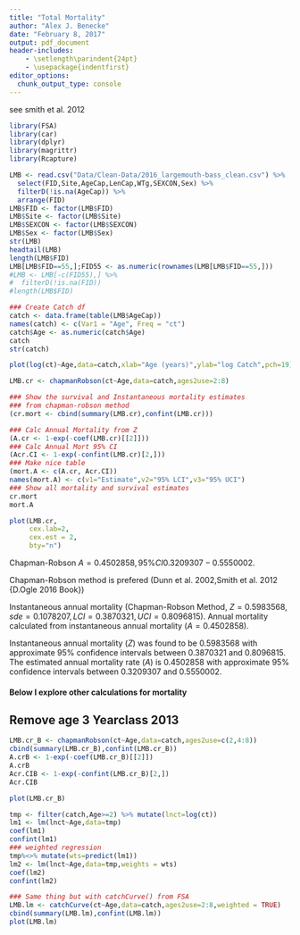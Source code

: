 ```yaml
---
title: "Total Mortality"
author: "Alex J. Benecke"
date: "February 8, 2017"
output: pdf_document
header-includes:
    - \setlength\parindent{24pt}
    - \usepackage{indentfirst}
editor_options: 
  chunk_output_type: console
---
```


see smith et al. 2012 

```r
library(FSA)
library(car)
library(dplyr)
library(magrittr)
library(Rcapture)
```
```r
LMB <- read.csv("Data/Clean-Data/2016_largemouth-bass_clean.csv") %>%
  select(FID,Site,AgeCap,LenCap,WTg,SEXCON,Sex) %>%
  filterD(!is.na(AgeCap)) %>%
  arrange(FID)
LMB$FID <- factor(LMB$FID)
LMB$Site <- factor(LMB$Site)
LMB$SEXCON <- factor(LMB$SEXCON)
LMB$Sex <- factor(LMB$Sex)
str(LMB)
headtail(LMB)
length(LMB$FID)
LMB[LMB$FID==55,];FID55 <- as.numeric(rownames(LMB[LMB$FID==55,]))
#LMB <- LMB[-c(FID55),] %>%
#  filterD(!is.na(FID))
#length(LMB$FID)

### Create Catch df
catch <- data.frame(table(LMB$AgeCap))
names(catch) <- c(Var1 = "Age", Freq = "ct")
catch$Age <- as.numeric(catch$Age)
catch
str(catch)
```

```r
plot(log(ct)~Age,data=catch,xlab="Age (years)",ylab="log Catch",pch=19)
```


```r
LMB.cr <- chapmanRobson(ct~Age,data=catch,ages2use=2:8)

### Show the survival and Instantaneous mortality estimates 
### from chapman-robson method
(cr.mort <- cbind(summary(LMB.cr),confint(LMB.cr)))

### Calc Annual Mortality from Z
(A.cr <- 1-exp(-coef(LMB.cr)[[2]]))
### Calc Annual Mort 95% CI
(Acr.CI <- 1-exp(-confint(LMB.cr)[2,]))
### Make nice table
(mort.A <- c(A.cr, Acr.CI)) 
names(mort.A) <- c(v1="Estimate",v2="95% LCI",v3="95% UCI")
### Show all mortality and survival estimates
cr.mort
mort.A

plot(LMB.cr,
     cex.lab=2,
     cex.est = 2,
     bty="n")

```

  Chapman-Robson $A = 0.4502858, 95\% CI 0.3209307 - 0.5550002$.

Chapman-Robson method is prefered (Dunn et al. 2002,Smith et al. 2012 {D.Ogle 2016 Book})

  Instantaneous annual mortality (Chapman-Robson Method, $Z = 0.5983568, sde = 0.1078207, LCI = 0.3870321, UCI = 0.8096815$). Annual mortality calculated from instantaneous annual mortality ($A = 0.4502858$).

  Instantaneous annual mortality ($Z$) was found to be $0.5983568$ with approximate $95$\% confidence intervals between $0.3870321$ and $0.8096815$. The estimated annual mortality rate ($A$) is $0.4502858$ with approximate $95$\% confidence intervals between $0.3209307$ and $0.5550002$. 


#### Below I explore other calculations for mortality

## Remove age 3 Yearclass 2013

```r
LMB.cr_B <- chapmanRobson(ct~Age,data=catch,ages2use=c(2,4:8))
cbind(summary(LMB.cr_B),confint(LMB.cr_B))
A.crB <- 1-exp(-coef(LMB.cr_B)[[2]])
A.crB
Acr.CIB <- 1-exp(-confint(LMB.cr_B)[2,])
Acr.CIB

plot(LMB.cr_B)
```



```r
tmp <- filter(catch,Age>=2) %>% mutate(lnct=log(ct))
lm1 <- lm(lnct~Age,data=tmp)
coef(lm1)
confint(lm1)
### weighted regression
tmp%<>% mutate(wts=predict(lm1))
lm2 <- lm(lnct~Age,data=tmp,weights = wts)
coef(lm2)
confint(lm2)

### Same thing but with catchCurve() from FSA
LMB.lm <- catchCurve(ct~Age,data=catch,ages2use=2:8,weighted = TRUE)
cbind(summary(LMB.lm),confint(LMB.lm))
plot(LMB.lm)
```


